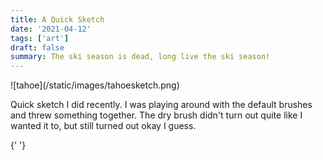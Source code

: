 ```yaml
---
title: A Quick Sketch
date: '2021-04-12'
tags: ['art']
draft: false
summary: The ski season is dead, long live the ski season!
---
```


<div className="my-1 w-full overflow-hidden px-2 xl:my-1 xl:w-1/2 xl:px-2">
  ![tahoe](/static/images/tahoesketch.png)
</div>

Quick sketch I did recently. I was playing around with the default brushes and threw something together. The dry brush didn't turn out quite like I wanted it to, but still turned out okay I guess.

{' '}
